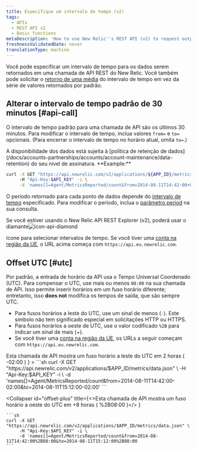 ```yaml
---
title: Especifique um intervalo de tempo (v2)
tags:
  - APIs
  - REST API v2
  - Basic functions
metaDescription: 'How to use New Relic''s REST API (v2) to request output for a specific time range by changing the default 30 minutes range , as well as offsetting UTC.'
freshnessValidatedDate: never
translationType: machine
---
```


Você pode especificar um intervalo de tempo para os dados serem retornados em uma chamada de API REST do New Relic. Você também pode solicitar o [retorno de uma média](/docs/apm/apis/requirements/calculating-average-metric-values-summarize) do intervalo de tempo em vez da série de valores retornados por padrão.

## Alterar o intervalo de tempo padrão de 30 minutos [#api-call]

O intervalo de tempo padrão para uma chamada de API são os últimos 30 minutos. Para modificar o intervalo de tempo, inclua valores `from=` e `to=` opcionais. (Para encerrar o intervalo de tempo no horário atual, omita `to=`.)

<Callout variant="tip">
  A disponibilidade dos dados está sujeita à [política de retenção de dados](/docs/accounts-partnerships/accounts/account-maintenance/data-retention) do seu nível de assinatura.
</Callout>

<DNT>
  **Example:**
</DNT>

```sh
curl -X GET "https://api.newrelic.com/v2/applications/${APP_ID}/metrics/data.json" \ 
     -H "Api-Key:$API_KEY" -i \
     -d 'names[]=Agent/MetricsReported/count&from=2014-08-11T14:42:00+00:00&to=2014-08-11T15:12:00+00:00'
```

O período retornado para cada ponto de dados depende do [intervalo de tempo](/docs/apm/apis/requirements/extracting-metric-data#time) especificado. Para modificar o período, inclua o [parâmetro period](/docs/apm/apis/requirements/extracting-metric-data#period) na sua consulta.

Se você estiver usando o New Relic API REST Explorer (v2), poderá usar o diamante<img title="icon-api-diamond" alt="icon-api-diamond" src="/images/apis-and-data_icon_REST-API-explorer-diamond.webp" />

ícone para selecionar intervalos de tempo. Se você tiver uma [conta na região da UE](/docs/using-new-relic/welcome-new-relic/getting-started/introduction-eu-region-data-center), o URL acima começa com `https://api.eu.newrelic.com`.

## Offset UTC [#utc]

Por padrão, a entrada de horário da API usa o Tempo Universal Coordenado (UTC). Para compensar o UTC, use mais ou menos `00:00` na sua chamada de API. Isso permite inserir horários em um fuso horário diferente; entretanto, isso <DNT>**does not**</DNT> modifica os tempos de saída, que são sempre UTC.

* Para fusos horários a leste do UTC, use um sinal de menos (`-`). Este símbolo não tem significado especial em solicitações HTTP ou HTTPS.
* Para fusos horários a oeste de UTC, use o valor codificado `%2B` para indicar um sinal de mais (+).
* Se você tiver uma [conta na região da UE](/docs/using-new-relic/welcome-new-relic/getting-started/introduction-eu-region-data-center), os URLs a seguir começam com `https://api.eu.newrelic.com`.

<CollapserGroup>
  <Collapser
    id="offset-minus"
    title={<>Esta chamada de API mostra um fuso horário a leste do UTC em 2 horas (<InlineCode>
      -02:00
    </InlineCode>)</>
    }
  >
    ```sh
    curl -X GET "https://api.newrelic.com/v2/applications/$APP_ID/metrics/data.json" \
         -H "Api-Key:$API_KEY" -i \
         -d 'names[]=Agent/MetricsReported/count&from=2014-08-11T14:42:00-02:00&to=2014-08-11T15:12:00-02:00'
    ```
  </Collapser>

  <Collapser
    id="offset-plus"
    title={<>Esta chamada de API mostra um fuso horário a oeste do UTC em +8 horas (<InlineCode>
      %2B08:00
    </InlineCode>)</>
    }
  >
    ```sh
    curl -X GET "https://api.newrelic.com/v2/applications/$APP_ID/metrics/data.json" \
         -H "Api-Key:$API_KEY" -i \
         -d 'names[]=Agent/MetricsReported/count&from=2014-08-11T14:42:00%2B08:00&to=2014-08-11T15:12:00%2B08:00
    ```
  </Collapser>
</CollapserGroup>